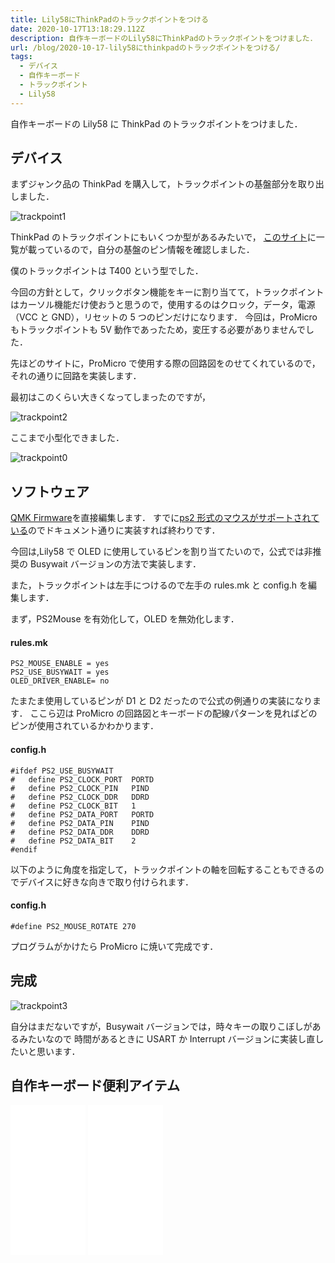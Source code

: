 ```yaml
---
title: Lily58にThinkPadのトラックポイントをつける
date: 2020-10-17T13:18:29.112Z
description: 自作キーボードのLily58にThinkPadのトラックポイントをつけました．
url: /blog/2020-10-17-lily58にthinkpadのトラックポイントをつける/
tags:
  - デバイス
  - 自作キーボード
  - トラックポイント
  - Lily58
---
```


自作キーボードの Lily58 に ThinkPad のトラックポイントをつけました．

## デバイス

まずジャンク品の ThinkPad を購入して，トラックポイントの基盤部分を取り出しました．

![trackpoint1](/img/trackpoint1.jpg "trackpoint1")

ThinkPad のトラックポイントにもいくつか型があるみたいで，
[このサイト](https://deskthority.net/wiki/TrackPoint_Hardware)に一覧が載っているので，自分の基盤のピン情報を確認しました．

僕のトラックポイントは T400 という型でした．

今回の方針として，クリックボタン機能をキーに割り当てて，トラックポイントはカーソル機能だけ使おうと思うので，使用するのはクロック，データ，電源（VCC と GND），リセットの 5 つのピンだけになります．
今回は，ProMicro もトラックポイントも 5V 動作であったため，変圧する必要がありませんでした．

先ほどのサイトに，ProMicro で使用する際の回路図をのせてくれているので，それの通りに回路を実装します．

最初はこのくらい大きくなってしまったのですが，

![trackpoint2](/img/trackpoint2.jpg "trackpoint2")

ここまで小型化できました．

![trackpoint0](/img/trackpoint0.jpg "trackpoint0")

## ソフトウェア

[QMK Firmware](https://github.com/qmk/qmk_firmware)を直接編集します．
すでに[ps2 形式のマウスがサポートされている](https://docs.qmk.fm/#/feature_ps2_mouse?id=ps2-mouse-support)のでドキュメント通りに実装すれば終わりです．

今回は,Lily58 で OLED に使用しているピンを割り当てたいので，公式では非推奨の Busywait バージョンの方法で実装します．

また，トラックポイントは左手につけるので左手の rules.mk と config.h を編集します．

まず，PS2Mouse を有効化して，OLED を無効化します．

#### rules.mk

```{numberLines:true}
PS2_MOUSE_ENABLE = yes
PS2_USE_BUSYWAIT = yes
OLED_DRIVER_ENABLE= no
```

たまたま使用しているピンが D1 と D2 だったので公式の例通りの実装になります．
ここら辺は ProMicro の回路図とキーボードの配線パターンを見ればどのピンが使用されているかわかります．

#### config.h

```c{numberLines:true}
#ifdef PS2_USE_BUSYWAIT
#   define PS2_CLOCK_PORT  PORTD
#   define PS2_CLOCK_PIN   PIND
#   define PS2_CLOCK_DDR   DDRD
#   define PS2_CLOCK_BIT   1
#   define PS2_DATA_PORT   PORTD
#   define PS2_DATA_PIN    PIND
#   define PS2_DATA_DDR    DDRD
#   define PS2_DATA_BIT    2
#endif
```

以下のように角度を指定して，トラックポイントの軸を回転することもできるのでデバイスに好きな向きで取り付けられます．

#### config.h

```c{numberLines:true}
#define PS2_MOUSE_ROTATE 270
```

プログラムがかけたら ProMicro に焼いて完成です．

## 完成

![trackpoint3](/img/trackpoint3.jpg "trackpoint3")

自分はまだないですが，Busywait バージョンでは，時々キーの取りこぼしがあるみたいなので
時間があるときに USART か Interrupt バージョンに実装し直したいと思います．

## 自作キーボード便利アイテム

<iframe
  style="width:120px;height:240px;"
  marginwidth="0"
  marginheight="0"
  scrolling="no"
  frameborder="0"
  src="//rcm-fe.amazon-adsystem.com/e/cm?lt1=_blank&bc1=000000&IS2=1&bg1=FFFFFF&fc1=000000&lc1=0000FF&t=yagijinblog-22&language=ja_JP&o=9&p=8&l=as4&m=amazon&f=ifr&ref=as_ss_li_til&asins=B01MXCKHAM&linkId=3572424633128caadcd31cee7b65f620"
></iframe>

<iframe
  style="width:120px;height:240px;"
  marginwidth="0"
  marginheight="0"
  scrolling="no"
  frameborder="0"
  src="//rcm-fe.amazon-adsystem.com/e/cm?lt1=_blank&bc1=000000&IS2=1&bg1=FFFFFF&fc1=000000&lc1=0000FF&t=yagijinblog-22&language=ja_JP&o=9&p=8&l=as4&m=amazon&f=ifr&ref=as_ss_li_til&asins=B08FKWK3VV&linkId=062a2968c78d92bbc4cd1806b0e86963"
></iframe>
